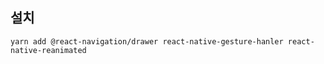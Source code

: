 
## 설치

```
yarn add @react-navigation/drawer react-native-gesture-hanler react-native-reanimated
```